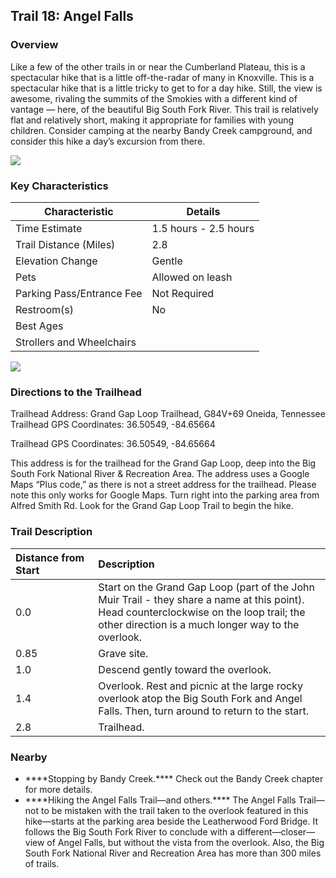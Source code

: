 ## Trail 18: Angel Falls

### Overview

Like a few of the other trails in or near the Cumberland Plateau, this is a spectacular hike that is a little off-the-radar of many in Knoxville. This is a spectacular hike that is a little tricky to get to for a day hike. Still, the view is awesome, rivaling the summits of the Smokies with a different kind of vantage --- here, of the beautiful Big South Fork River. This trail is relatively flat and relatively short, making it appropriate for families with young children. Consider camping at the nearby Bandy Creek campground, and consider this hike a day's excursion from there.

![](img/trail-18-figure-01.jpg)

### Key Characteristics

| **Characteristic**     | **Details**         |
|-------------------------|---------------------|
| Time Estimate          | 1.5 hours - 2.5 hours           |
| Trail Distance (Miles) | 2.8                 |
| Elevation Change       | Gentle          |
| Pets                   | Allowed on leash         |
| Parking Pass/Entrance Fee | Not Required         |
| Restroom(s)            | No      |
| Best Ages              |                     |
| Strollers and Wheelchairs |                             |

![](maps/trail-18-map.jpeg)

### Directions to the Trailhead

Trailhead Address: Grand Gap Loop Trailhead, G84V+69 Oneida, Tennessee Trailhead GPS Coordinates: 36.50549, -84.65664

Trailhead GPS Coordinates: 36.50549, -84.65664

This address is for the trailhead for the Grand Gap Loop, deep into the Big South Fork National River & Recreation Area. The address uses a Google Maps "Plus code," as there is not a street address for the trailhead. Please note this only works for Google Maps. Turn right into the parking area from Alfred Smith Rd. Look for the Grand Gap Loop Trail to begin the hike.

### Trail Description

| Distance from Start | Description                                                                                                                                                                                     |
|:------------|:-----------------------------------|
| 0.0                 | Start on the Grand Gap Loop (part of the John Muir Trail - they share a name at this point). Head counterclockwise on the loop trail; the other direction is a much longer way to the overlook. |
| 0.85                | Grave site.                                                                                                                                                                                     |
| 1.0                 | Descend gently toward the overlook.                                                                                                                                                             |
| 1.4                 | Overlook. Rest and picnic at the large rocky overlook atop the Big South Fork and Angel Falls. Then, turn around to return to the start.                                                        |
| 2.8                 | Trailhead.                                                                                                                                                                                      |

### Nearby

-   ****Stopping by Bandy Creek.**** Check out the Bandy Creek chapter for more details.
-   ****Hiking the Angel Falls Trail---and others.**** The Angel Falls Trail---not to be mistaken with the trail taken to the overlook featured in this hike---starts at the parking area beside the Leatherwood Ford Bridge. It follows the Big South Fork River to conclude with a different---closer---view of Angel Falls, but without the vista from the overlook. Also, the Big South Fork National River and Recreation Area has more than 300 miles of trails.
